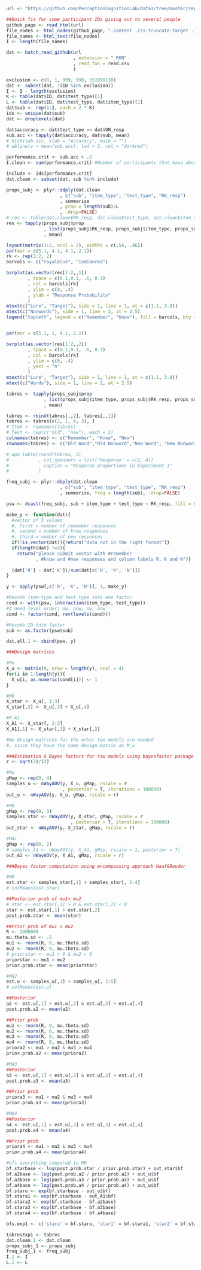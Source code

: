 ```r
url <- "https://github.com/PerceptionCognitionLab/data1/tree/master/repGardinerJava/RKN_replication/RKN_exp1"

##Quick fix for some participant IDs giving out to several people
github_page <- read_html(url)
file_nodes <- html_nodes(github_page, ".content .css-truncate-target .js-navigation-open")
file_names <- html_text(file_nodes)
I <- length(file_names)

dat <- batch_read_github(url
                         , extension = "_RKN"
                         , read_fun = read.csv
                         )

exclusion <- c(0, 1, 999, 998, 551998138)
dat <- subset(dat, !(ID %in% exclusion))
I <- I - length(exclusion)
K <- table(dat$ID, dat$test_type)[1]
L <- table(dat$ID, dat$test_type, dat$item_type)[1]
dat$sub <- rep(1:I, each = 2 * K)
ids <- unique(dat$sub)
dat <- droplevels(dat)
```

```r
dat$accuracy <- dat$test_type == dat$ON_resp
sub.acc <- tapply(dat$accuracy, dat$sub, mean)
# hist(sub.acc, xlab = "Accuracy", main = "")
# abline(v = mean(sub.acc), lwd = 2, col = "darkred")

performance.crit <- sub.acc > .5
I.clean <- sum(performance.crit) #Number of participants that have above-chance performance.

include <- ids[performance.crit]
dat.clean <- subset(dat, sub %in% include)

props_subj <- plyr::ddply(dat.clean
                    , c("sub", "item_type", "test_type", "RK_resp")
                    , summarise
                    , prop = length(sub)/L
                    , .drop=FALSE)
# res <- table(dat.clean$RK_resp, dat.clean$test_type, dat.clean$item_type)/(I.clean*L)
res <- tapply(props_subj$prop
              , list(props_subj$RK_resp, props_subj$item_type, props_subj$test_type)
              , mean)
```

```r
layout(matrix(1:2, ncol = 2), widths = c(.54, .46))
par(mar = c(5.1, 4.1, 4.1, 2.1))
rk <- rep(1:2, 2)
barcols <- c("royalblue", "indianred")

barplot(as.vector(res[1:2,,1])
        , space = c(0.1,0.1, .6, 0.1)
        , col = barcols[rk]
        , ylim = c(0, .4)
        , ylab = "Response Probability"
        )
mtext(c("Lure", "Target"), side = 1, line = 1, at = c(1.1, 3.8))
mtext(c("Nonwords"), side = 1, line = 2, at = 2.5)
legend("topleft", legend = c("Remember", "Know"), fill = barcols, bty = "n", cex = .8)


par(mar = c(5.1, 1, 4.1, 2.1))

barplot(as.vector(res[1:2,,2])
        , space = c(0.1,0.1, .6, 0.1)
        , col = barcols[rk]
        , ylim = c(0, .4)
        , yaxt = "n"
        )
mtext(c("Lure", "Target"), side = 1, line = 1, at = c(1.1, 3.8))
mtext(c("Words"), side = 1, line = 2, at = 2.5)
```

```r
tabres <- tapply(props_subj$prop
              , list(props_subj$item_type, props_subj$RK_resp, props_subj$test_type)
              , mean)

tabres <- rbind(tabres[,,2], tabres[,,1])
tabres <- tabres[c(2, 1, 4, 3), ]
# Item <- rownames(tabres)
# Test <- rep(c("old", "new"), each = 2)
colnames(tabres) <- c("Remember", "Know", "New")
rownames(tabres) <- c("Old Word","Old Nonword","New Word", "New Nonword")

# apa_table(round(tabres, 3)
#           , col_spanners = list('Response' = c(2, 4))
#           , caption = "Response proportions in Experiment 1"
#           )
```


```r
freq_subj <- plyr::ddply(dat.clean
                    , c("sub", "item_type", "test_type", "RK_resp")
                    , summarise, freq = length(sub), .drop=FALSE)

psw <- dcast(freq_subj, sub + item_type + test_type ~ RK_resp, fill = 0)

make_y <- function(dat){ 
  #vector of 3 values
  #, first = number of remember responses
  #, second = number of know responses
  #, third = number of new responses
  if(!is.vector(dat)){return("data not in the right format")}
  if(length(dat) !=3){
    return("please submit vector with #remember
           , #know and #new responses and column labels R, K and N")}
  
  (dat['R'] - dat['K'])/sum(dat[c('R', 'K', 'N')])
}

y <- apply(psw[,c('R', 'K', 'N')], 1, make_y)

#Recode item-type and test_type into one factor
cond <- with(psw, interaction(item_type, test_type))
#I need level order: ow, onw, nw, nnw
cond <- factor(cond, rev(levels(cond)))

#Recode ID into factor
sub <- as.factor(psw$sub)

dat.all.1 <- cbind(psw, y)
```

```r
###Design matrices

#Mu
X_u <- matrix(0, nrow = length(y), ncol = 4)
for(i in 1:length(y)){
  X_u[i, as.numeric(cond[i])] <- 1
}

#M0
X_star <- X_u[, 1:3]
X_star[,3] <- X_u[,3] + X_u[,4]

#M_A1
X_A1 <- X_star[, 2:3]
X_A1[,1] <- X_star[,1] + X_star[,2]

#No design matrices for the other two models are needed
#, since they have the same design matrix as M_u
```

```r
###Estimation & Bayes factors for raw models using bayesfactor package
r <- sqrt(2)/(2)

#Mu
gMap <- rep(0, 4)
samples_u <- nWayAOV(y, X_u, gMap, rscale = r
                     , posterior = T, iterations = 100000)
out_u <- nWayAOV(y, X_u, gMap, rscale = r)

#M0
gMap <- rep(0, 3)
samples_star <- nWayAOV(y, X_star, gMap, rscale = r
                        , posterior = T, iterations = 100000)
out_star <- nWayAOV(y, X_star, gMap, rscale = r)

#MA1
gMap <- rep(0, 2)
# samples_A1 <- nWayAOV(y, X_A1, gMap, rscale = 1, posterior = T)
out_A1 <- nWayAOV(y, X_A1, gMap, rscale = r)
```

```r
###Bayes factor computation using encompassing approach Haaf&Rouder

#M0
est.star <- samples_star[,1] + samples_star[, 2:4]
# colMeans(est.star)

##Posterior prob of mu1> mu2
# star <- est.star[,1] > 0 & est.star[,2] < 0
star <- est.star[,1] > est.star[,2]
post.prob.star <- mean(star)

##Prior prob of mu1 > mu2
R <- 1000000
mu.theta.sd <- .5
mu1 <- rnorm(R, 0, mu.theta.sd)
mu2 <- rnorm(R, 0, mu.theta.sd)
# priorstar <- mu1 > 0 & mu2 < 0
priorstar <- mu1 > mu2
prior.prob.star <- mean(priorstar)

#MA2
est.u <- samples_u[,1] + samples_u[, 2:5]
# colMeans(est.u)

##Posterior
a2 <- est.u[,1] > est.u[,2] & est.u[,3] > est.u[,4]
post.prob.a2 <- mean(a2)

##Prior prob
mu1 <- rnorm(R, 0, mu.theta.sd)
mu2 <- rnorm(R, 0, mu.theta.sd)
mu3 <- rnorm(R, 0, mu.theta.sd)
mu4 <- rnorm(R, 0, mu.theta.sd)
priora2 <- mu1 > mu2 & mu3 > mu4
prior.prob.a2 <- mean(priora2)

#MA3
##Posterior
a3 <- est.u[,1] < est.u[,2] & est.u[,3] < est.u[,4]
post.prob.a3 <- mean(a3)

##Prior prob
priora3 <- mu1 < mu2 & mu3 < mu4
prior.prob.a3 <- mean(priora3)

#MA4
##Posterior
a4 <- est.u[,1] > est.u[,2] & est.u[,3] < est.u[,4]
post.prob.a4 <- mean(a4)

##Prior prob
priora4 <- mu1 > mu2 & mu3 < mu4
prior.prob.a4 <- mean(priora4)

#bfs everything compared to M0
bf.starbase <- log(post.prob.star / prior.prob.star) + out_star$bf
bf.a2base <- log(post.prob.a2 / prior.prob.a2) + out_u$bf
bf.a3base <- log(post.prob.a3 / prior.prob.a3) + out_u$bf
bf.a4base <- log(post.prob.a4 / prior.prob.a4) + out_u$bf
bf.staru <- exp(bf.starbase - out_u$bf)
bf.stara1 <- exp(bf.starbase - out_A1$bf)
bf.stara2 <- exp(bf.starbase - bf.a2base)
bf.stara3 <- exp(bf.starbase - bf.a3base)
bf.stara4 <- exp(bf.starbase - bf.a4base)

bfs.exp1 <- c('staru' = bf.staru, 'star1' = bf.stara1, 'star2' = bf.stara2, 'star3' = bf.stara3, 'star4' = bf.stara4)
```

```r
tabresExp1 <- tabres
dat.clean.1 <- dat.clean
props_subj_1 <- props_subj
freq_subj_1 <- freq_subj
I.1 <- I
L.1 <- L
```


